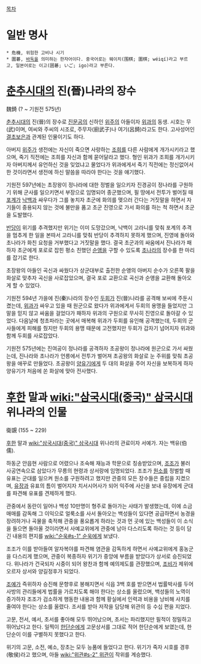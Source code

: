 [[목차]]
= 일반 명사 =
 * 危機, 위험한 고비나 시기
 * 圍碁, [[바둑]]을 의미하는 한자어이다. 중국어로는 웨이치(围棋; 圍棋; wéiqí)라고 부르고, 일본어로는 이고(囲碁; いご; igo)라고 부른다.

= [[춘추시대]]의 진(晉)나라의 장수 =
魏錡
(? ~ 기원전 575년)

[[춘추시대]]의 진(晉)의 장수로 [[진문공]]의 신하인 [[위주]]의 아들이자 [[위과]]의 동생. 시호는 무(武)이며, 여씨와 주씨의 시조로, 주무자(廚武子)나 여기(呂錡)라고도 한다. 고사성어인 [[결초보은]]과 관계된 인물이기도 하다.

아버지 [[위주]]가 생전에는 자신이 죽으면 사랑하는 [[조희]]를 다른 사람에게 개가시키라고 했으며, 죽기 직전에는 조희를 자신과 함께 묻어달라고 했다. 형인 위과가 조희를 개가시키자 아버지께서 유언하신 것을 잊었냐고 물었다가 위과에게서 죽기 직전에는 정신없어서 한 것이라면서 생전에 하신 말씀을 따라야 한다는 것을 얘기했다.

기원전 597년에는 초장왕이 정나라에 대한 정벌을 일으키자 진경공이 정나라를 구원하기 위해 군사를 일으키면서 부장으로 임명되어 종군했으며, 필 땅에서 전투가 벌어질 때 [[포계]]가 [[낙백]]과 싸우다가 그를 놓치자 초군에 화의를 맺으러 간다는 거짓말을 하면서 자기들이 중용되지 않는 것에 불만을 품고 초군 진영으로 가서 화의를 하는 척 하면서 초군을 도발했다.

[[반당]]이 위기를 추격했지만 위기는 이미 도망갔으며, 낙백이 고라니를 맞춰 포계의 추격을 멈추게 한 일을 본따서 고라니를 맞춰 반당이 추격하지 못하게 했으며, 진영에 돌아와 초나라가 화친 요청을 거부했다고 거짓말을 했다. 결국 초군과의 싸움에서 진나라가 패하자 초군에게 포로로 잡힌 평소 친했던 [[순앵]]을 구할 수 있도록 [[초]]나라의 장수를 한 마리를 잡기로 한다.

초장왕의 아들인 곡신과 싸웠다가 상군대부로 출전한 순앵의 아버지 순수가 오른쪽 팔을 화살로 맞추자 곡신을 사로잡았으며, 결국 포로 교환으로 곡신과 순앵을 교환해 돌아오게 할 수 있었다.

기원전 594년 가을에 진(秦)나라의 장수인 [[두회]]가 진(晉)나라를 공격해 보씨에 주둔시켰는데, [[위과]]가 싸우고 있을 때 원군으로 왔다가 위과에게서 두회의 용맹을 들었지만 그 말을 믿지 않고 싸움을 걸었다가 패하자 위과의 구원으로 무사히 진영으로 돌아갈 수 있었다. 다음날에 청초파라는 곳에서 매복해 위과가 두회를 유인해 공격했는데, 두회의 군사들에게 피해를 줬지만 두회의 용맹 때문에 고전했지만 두회가 갑자기 넘어지자 위과와 함께 두회를 사로잡았다.

기원전 575년에는 진여공이 정나라를 공격하자 초공왕이 정나라에 원군으로 가서 싸웠는데, 진나라와 초나라가 언릉에서 전투가 벌어져 초공왕의 화살로 눈 주위를 맞춰 초공왕을 애꾸로 만들었다. 초공왕이 [[양유기]]에게 두 대의 화살을 주어 자신을 보복하게 하자 양유기가 처음에 쏜 화살에 맞아 전사했다.

= [[후한]] 말과 [[wiki:"삼국시대(중국)" 삼국시대]] 위나라의 인물 =
衛覬
(155 ~ 229)

[[후한]] 말과 [[wiki:"삼국시대(중국)" 삼국시대]] 위나라의 관료이자 서예가. 자는 백유(伯儒).

하동군 안읍현 사람으로 어렸으나 조숙해 재능과 학문으로 칭송받았으며, [[조조]]가 불러 사공연속으로 삼았다가 무릉의 현령과 상서랑에 임명되었다. 조조가 [[원소]]를 정벌할 때 유표는 군대를 일으켜 원소를 구원하려고 했지만 관중의 모든 장수들은 중립을 지켰으며, [[유장]]과 유표의 틈이 벌어지자 치서시어사가 되어 익주에 사신을 보내 유장에게 군대를 파견해 유표를 견제하게 했다.

관중에서 동란이 일어나 백성 10만명이 형주로 돌아가는 사태가 발생했는데, 이에 소금 매매를 감독해 그 이익으로 얼룩소를 사서 돌아오는 백성들이 있다면 공급하면서 농경을 장려하거나 곡물을 축적해 관중을 풍요롭게 하라는 것과 먼 곳에 있는 백성들이 이 소식을 들으면 돌아올 것이라면서 사예교위에게 관중에 남아 다스리도록 하라는 것 등이 담긴 내용의 편지를 [[wiki:"순욱#s-1" 순욱]]에게 보냈다.

조조가 이를 받아들여 알자복야를 파견해 염관을 감독하게 하면서 사예교위에게 홍농군을 다스리게 했으며, 관중이 복종하자 위기가 중앙에 부름을 받았다가 상서로 승진되었다. 위나라가 건국되자 시중이 되어 왕찬과 함께 예의제도를 관장했으며, [[조비]]가 제위에 오르자 상서와 양길정후가 되었다.

[[조예]]가 즉위하자 승진해 문향후로 봉해지면서 식읍 3백 호를 받으면서 법률박사를 두어 사방의 관리들에게 법률을 가르치도록 해야 한다는 상소를 올렸으며, 백성들의 노역이 증가하자 조조가 검소하게 행동한 내용과 함께 황실에서 인력과 비용을 낭비해 사치를 줄여야 한다는 상소를 올렸다. 조서를 받아 저작을 담당해 위관의 등 수십 편을 지었다.

고문, 전서, 예서, 초서를 좋아해 모두 뛰어났으며, 초서는 파리했지만 필적이 정밀하고 뛰어났다고 한다. 일찍이 [[한단순]]에게 고문상서를 그대로 적어 한단순에게 보였는데, 한단순이 이를 구별하지 못했다고 한다.

위기의 고문, 소전, 예소, 장초는 모두 능품에 들었다고 한다. 위기가 죽자 시호를 경후(敬侯)라고 했으며, 아들 [[wiki:"위관#s-2" 위관]]이 작위를 계승했다.
